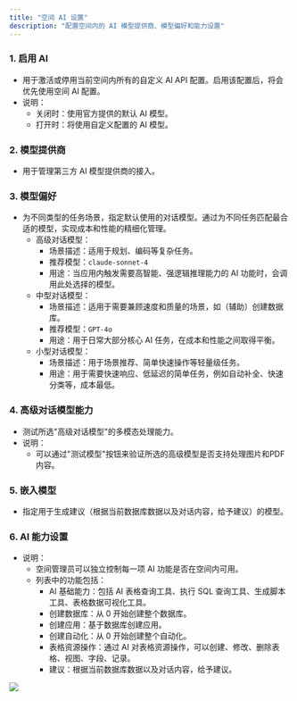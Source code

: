 ```yaml
---
title: "空间 AI 设置"
description: "配置空间内的 AI 模型提供商、模型偏好和能力设置"
---
```


### 1. 启用 AI

- 用于激活或停用当前空间内所有的自定义 AI API 配置。启用该配置后，将会优先使用空间 AI 配置。
- 说明：
  - 关闭时：使用官方提供的默认 AI 模型。
  - 打开时：将使用自定义配置的 AI 模型。

### 2. 模型提供商

- 用于管理第三方 AI 模型提供商的接入。

### 3. 模型偏好

- 为不同类型的任务场景，指定默认使用的对话模型。通过为不同任务匹配最合适的模型，实现成本和性能的精细化管理。
  - 高级对话模型：
    - 场景描述：适用于规划、编码等复杂任务。
    - 推荐模型：`claude-sonnet-4`
    - 用途：当应用内触发需要高智能、强逻辑推理能力的 AI 功能时，会调用此处选择的模型。
  - 中型对话模型：
    - 场景描述：适用于需要兼顾速度和质量的场景，如（辅助）创建数据库。
    - 推荐模型：`GPT-4o`
    - 用途：用于日常大部分核心 AI 任务，在成本和性能之间取得平衡。
  - 小型对话模型：
    - 场景描述：用于场景推荐、简单快速操作等轻量级任务。
    - 用途：用于需要快速响应、低延迟的简单任务，例如自动补全、快速分类等，成本最低。

### 4. 高级对话模型能力

- 测试所选"高级对话模型"的多模态处理能力。
- 说明：
  - 可以通过"测试模型"按钮来验证所选的高级模型是否支持处理图片和PDF内容。

### 5. 嵌入模型

- 指定用于生成建议（根据当前数据库数据以及对话内容，给予建议）的模型。

### 6. AI 能力设置

- 说明：
  - 空间管理员可以独立控制每一项 AI 功能是否在空间内可用。
  - 列表中的功能包括：
    - AI 基础能力：包括 AI 表格查询工具、执行 SQL 查询工具、生成脚本工具、表格数据可视化工具。
    - 创建数据库：从 0 开始创建整个数据库。
    - 创建应用：基于数据库创建应用。
    - 创建自动化：从 0 开始创建整个自动化。
    - 表格资源操作：通过 AI 对表格资源操作，可以创建、修改、删除表格、视图、字段、记录。
    - 建议：根据当前数据库数据以及对话内容，给予建议。

![](/images/2025-09-25-21-26-50.png)